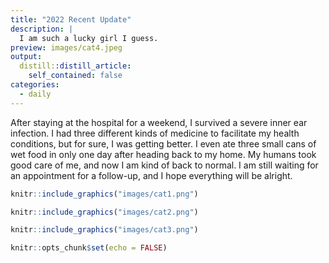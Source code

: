 ```yaml
---
title: "2022 Recent Update"
description: |
  I am such a lucky girl I guess. 
preview: images/cat4.jpeg
output:
  distill::distill_article:
    self_contained: false
categories:
  - daily
---
```

After staying at the hospital for a weekend, I survived a severe inner ear infection. I had three different kinds of medicine to facilitate my health conditions, but for sure, I was getting better. I even ate three small cans of wet food in only one day after heading back to my home. My humans took good care of me, and now I am kind of back to normal. I am still waiting for an appointment for a follow-up, and I hope everything will be alright.

<aside>
```r
knitr::include_graphics("images/cat1.png")
```
</aside>

```r
knitr::include_graphics("images/cat2.png")
```

```r
knitr::include_graphics("images/cat3.png")
```

```r
knitr::opts_chunk$set(echo = FALSE)
```




